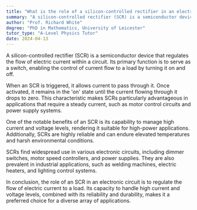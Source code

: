 ```yaml
---
title: "What is the role of a silicon-controlled rectifier in an electronic circuit?"
summary: "A silicon-controlled rectifier (SCR) is a semiconductor device that functions as a switch, controlling and regulating the flow of electric current in a circuit to a load."
author: "Prof. Richard White"
degree: "PhD in Mathematics, University of Leicester"
tutor_type: "A-Level Physics Tutor"
date: 2024-04-13
---
```


A silicon-controlled rectifier (SCR) is a semiconductor device that regulates the flow of electric current within a circuit. Its primary function is to serve as a switch, enabling the control of current flow to a load by turning it on and off.

When an SCR is triggered, it allows current to pass through it. Once activated, it remains in the 'on' state until the current flowing through it drops to zero. This characteristic makes SCRs particularly advantageous in applications that require a steady current, such as motor control circuits and power supply systems.

One of the notable benefits of an SCR is its capability to manage high current and voltage levels, rendering it suitable for high-power applications. Additionally, SCRs are highly reliable and can endure elevated temperatures and harsh environmental conditions.

SCRs find widespread use in various electronic circuits, including dimmer switches, motor speed controllers, and power supplies. They are also prevalent in industrial applications, such as welding machines, electric heaters, and lighting control systems.

In conclusion, the role of an SCR in an electronic circuit is to regulate the flow of electric current to a load. Its capacity to handle high current and voltage levels, combined with its reliability and durability, makes it a preferred choice for a diverse array of applications.
    